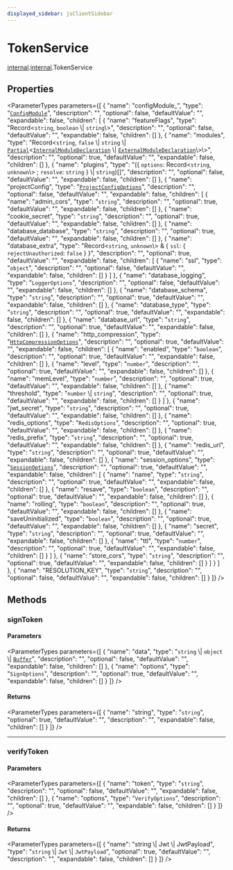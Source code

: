 ```yaml
---
displayed_sidebar: jsClientSidebar
---
```



# TokenService

[internal](../../modules/internal.mdx).[internal](../modules/internal.internal.mdx).TokenService

## Properties

<ParameterTypes parameters={[
  {
    "name": "configModule_",
    "type": "[`ConfigModule`](../../modules/internal.mdx#configmodule)",
    "description": "",
    "optional": false,
    "defaultValue": "",
    "expandable": false,
    "children": [
      {
        "name": "featureFlags",
        "type": "Record<`string`, `boolean` \\| `string`\\>",
        "description": "",
        "optional": false,
        "defaultValue": "",
        "expandable": false,
        "children": []
      },
      {
        "name": "modules",
        "type": "Record<`string`, ``false`` \\| `string` \\| [`Partial`](../../modules/internal.mdx#partial)<[`InternalModuleDeclaration`](../../modules/internal.mdx#internalmoduledeclaration) \\| [`ExternalModuleDeclaration`](../../modules/internal.mdx#externalmoduledeclaration)\\>\\>",
        "description": "",
        "optional": true,
        "defaultValue": "",
        "expandable": false,
        "children": []
      },
      {
        "name": "plugins",
        "type": "({ `options`: Record<`string`, `unknown`\\> ; `resolve`: `string`  } \\| `string`)[]",
        "description": "",
        "optional": false,
        "defaultValue": "",
        "expandable": false,
        "children": []
      },
      {
        "name": "projectConfig",
        "type": "[`ProjectConfigOptions`](../../modules/internal.mdx#projectconfigoptions)",
        "description": "",
        "optional": false,
        "defaultValue": "",
        "expandable": false,
        "children": [
          {
            "name": "admin_cors",
            "type": "`string`",
            "description": "",
            "optional": true,
            "defaultValue": "",
            "expandable": false,
            "children": []
          },
          {
            "name": "cookie_secret",
            "type": "`string`",
            "description": "",
            "optional": true,
            "defaultValue": "",
            "expandable": false,
            "children": []
          },
          {
            "name": "database_database",
            "type": "`string`",
            "description": "",
            "optional": true,
            "defaultValue": "",
            "expandable": false,
            "children": []
          },
          {
            "name": "database_extra",
            "type": "Record<`string`, `unknown`\\> & { `ssl`: { `rejectUnauthorized`: ``false``  }  }",
            "description": "",
            "optional": true,
            "defaultValue": "",
            "expandable": false,
            "children": [
              {
                "name": "ssl",
                "type": "`object`",
                "description": "",
                "optional": false,
                "defaultValue": "",
                "expandable": false,
                "children": []
              }
            ]
          },
          {
            "name": "database_logging",
            "type": "`LoggerOptions`",
            "description": "",
            "optional": false,
            "defaultValue": "",
            "expandable": false,
            "children": []
          },
          {
            "name": "database_schema",
            "type": "`string`",
            "description": "",
            "optional": true,
            "defaultValue": "",
            "expandable": false,
            "children": []
          },
          {
            "name": "database_type",
            "type": "`string`",
            "description": "",
            "optional": true,
            "defaultValue": "",
            "expandable": false,
            "children": []
          },
          {
            "name": "database_url",
            "type": "`string`",
            "description": "",
            "optional": true,
            "defaultValue": "",
            "expandable": false,
            "children": []
          },
          {
            "name": "http_compression",
            "type": "[`HttpCompressionOptions`](../../modules/internal.mdx#httpcompressionoptions)",
            "description": "",
            "optional": true,
            "defaultValue": "",
            "expandable": false,
            "children": [
              {
                "name": "enabled",
                "type": "`boolean`",
                "description": "",
                "optional": true,
                "defaultValue": "",
                "expandable": false,
                "children": []
              },
              {
                "name": "level",
                "type": "`number`",
                "description": "",
                "optional": true,
                "defaultValue": "",
                "expandable": false,
                "children": []
              },
              {
                "name": "memLevel",
                "type": "`number`",
                "description": "",
                "optional": true,
                "defaultValue": "",
                "expandable": false,
                "children": []
              },
              {
                "name": "threshold",
                "type": "`number` \\| `string`",
                "description": "",
                "optional": true,
                "defaultValue": "",
                "expandable": false,
                "children": []
              }
            ]
          },
          {
            "name": "jwt_secret",
            "type": "`string`",
            "description": "",
            "optional": true,
            "defaultValue": "",
            "expandable": false,
            "children": []
          },
          {
            "name": "redis_options",
            "type": "`RedisOptions`",
            "description": "",
            "optional": true,
            "defaultValue": "",
            "expandable": false,
            "children": []
          },
          {
            "name": "redis_prefix",
            "type": "`string`",
            "description": "",
            "optional": true,
            "defaultValue": "",
            "expandable": false,
            "children": []
          },
          {
            "name": "redis_url",
            "type": "`string`",
            "description": "",
            "optional": true,
            "defaultValue": "",
            "expandable": false,
            "children": []
          },
          {
            "name": "session_options",
            "type": "[`SessionOptions`](../../modules/internal.mdx#sessionoptions)",
            "description": "",
            "optional": true,
            "defaultValue": "",
            "expandable": false,
            "children": [
              {
                "name": "name",
                "type": "`string`",
                "description": "",
                "optional": true,
                "defaultValue": "",
                "expandable": false,
                "children": []
              },
              {
                "name": "resave",
                "type": "`boolean`",
                "description": "",
                "optional": true,
                "defaultValue": "",
                "expandable": false,
                "children": []
              },
              {
                "name": "rolling",
                "type": "`boolean`",
                "description": "",
                "optional": true,
                "defaultValue": "",
                "expandable": false,
                "children": []
              },
              {
                "name": "saveUninitialized",
                "type": "`boolean`",
                "description": "",
                "optional": true,
                "defaultValue": "",
                "expandable": false,
                "children": []
              },
              {
                "name": "secret",
                "type": "`string`",
                "description": "",
                "optional": true,
                "defaultValue": "",
                "expandable": false,
                "children": []
              },
              {
                "name": "ttl",
                "type": "`number`",
                "description": "",
                "optional": true,
                "defaultValue": "",
                "expandable": false,
                "children": []
              }
            ]
          },
          {
            "name": "store_cors",
            "type": "`string`",
            "description": "",
            "optional": true,
            "defaultValue": "",
            "expandable": false,
            "children": []
          }
        ]
      }
    ]
  },
  {
    "name": "RESOLUTION_KEY",
    "type": "`string`",
    "description": "",
    "optional": false,
    "defaultValue": "",
    "expandable": false,
    "children": []
  }
]} />

## Methods

### signToken

#### Parameters

<ParameterTypes parameters={[
  {
    "name": "data",
    "type": "`string` \\| `object` \\| [`Buffer`](../../modules/internal.mdx#buffer)",
    "description": "",
    "optional": false,
    "defaultValue": "",
    "expandable": false,
    "children": []
  },
  {
    "name": "options",
    "type": "`SignOptions`",
    "description": "",
    "optional": true,
    "defaultValue": "",
    "expandable": false,
    "children": []
  }
]} />

#### Returns

<ParameterTypes parameters={[
  {
    "name": "string",
    "type": "`string`",
    "optional": true,
    "defaultValue": "",
    "description": "",
    "expandable": false,
    "children": []
  }
]} />

___

### verifyToken

#### Parameters

<ParameterTypes parameters={[
  {
    "name": "token",
    "type": "`string`",
    "description": "",
    "optional": false,
    "defaultValue": "",
    "expandable": false,
    "children": []
  },
  {
    "name": "options",
    "type": "`VerifyOptions`",
    "description": "",
    "optional": true,
    "defaultValue": "",
    "expandable": false,
    "children": []
  }
]} />

#### Returns

<ParameterTypes parameters={[
  {
    "name": "string \\| Jwt \\| JwtPayload",
    "type": "`string` \\| `Jwt` \\| `JwtPayload`",
    "optional": true,
    "defaultValue": "",
    "description": "",
    "expandable": false,
    "children": []
  }
]} />
